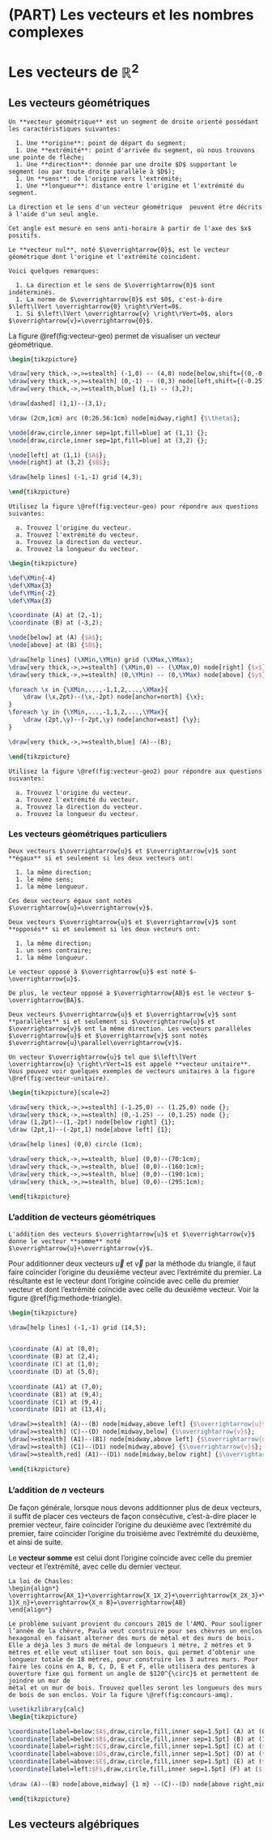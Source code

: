 # (PART) Les vecteurs et les nombres complexes {-}

# Les vecteurs de $\mathbb{R}^2$ {#vecteursR2}

## Les vecteurs géométriques

```definition
Un **vecteur géométrique** est un segment de droite orienté possédant les caractéristiques suivantes:
  
  1. Une **origine**: point de départ du segment;
  1. Une **extrémité**: point d'arrivée du segment, où nous trouvons une pointe de flèche;
  1. Une **direction**: donnée par une droite $D$ supportant le segment (ou par toute droite parallèle à $D$);
  1. Un **sens**: de l'origine vers l'extrémité;
  1. Une **longueur**: distance entre l'origine et l'extrémité du segment.

```

```remark
La direction et le sens d'un vecteur géométrique  peuvent être décrits à l'aide d'un seul angle.

Cet angle est mesuré en sens anti-horaire à partir de l'axe des $x$ positifs.
```

```definition
Le **vecteur nul**, noté $\overrightarrow{0}$, est le vecteur géométrique dont l'origine et l'extrémité coïncident.
```

```remark
Voici quelques remarques:
  
  1. La direction et le sens de $\overrightarrow{0}$ sont indéterminés.
  1. La norme de $\overrightarrow{0}$ est $0$, c'est-à-dire $\left\lVert \overrightarrow{0} \right\rVert=0$.
  1. Si $\left\lVert \overrightarrow{v} \right\rVert=0$, alors $\overrightarrow{v}=\overrightarrow{0}$.

```

La figure \@ref(fig:vecteur-geo) permet de visualiser un vecteur géométrique.

```tikz
\begin{tikzpicture}

\draw[very thick,->,>=stealth] (-1,0) -- (4,0) node[below,shift={(0,-0.25)}] {$x$};
\draw[very thick,->,>=stealth] (0,-1) -- (0,3) node[left,shift={(-0.25,0)}] {$y$};
\draw[very thick,->,>=stealth,blue] (1,1) -- (3,2);

\draw[dashed] (1,1)--(3,1);

\draw (2cm,1cm) arc (0:26.56:1cm) node[midway,right] {$\theta$};

\node[draw,circle,inner sep=1pt,fill=blue] at (1,1) {};
\node[draw,circle,inner sep=1pt,fill=blue] at (3,2) {};

\node[left] at (1,1) {$A$};
\node[right] at (3,2) {$B$};

\draw[help lines] (-1,-1) grid (4,3);

\end{tikzpicture}
```

```example
Utilisez la figure \@ref(fig:vecteur-geo) pour répondre aux questions suivantes:
  
  a. Trouvez l'origine du vecteur.
  a. Trouvez l'extrémité du vecteur.
  a. Trouvez la direction du vecteur.
  a. Trouvez la longueur du vecteur.

```

```tikz
\begin{tikzpicture}

\def\XMin{-4}
\def\XMax{3}
\def\YMin{-2}
\def\YMax{3}

\coordinate (A) at (2,-1);
\coordinate (B) at (-3,2);

\node[below] at (A) {$A$};
\node[above] at (B) {$B$};

\draw[help lines] (\XMin,\YMin) grid (\XMax,\YMax);
\draw[very thick,->,>=stealth] (\XMin,0) -- (\XMax,0) node[right] {$x$};
\draw[very thick,->,>=stealth] (0,\YMin) -- (0,\YMax) node[above] {$y$};

\foreach \x in {\XMin,...,-1,1,2,...,\XMax}{
	\draw (\x,2pt)--(\x,-2pt) node[anchor=north] {\x};
}
\foreach \y in {\YMin,...,-1,1,2,...,\YMax}{
	\draw (2pt,\y)--(-2pt,\y) node[anchor=east] {\y};
}

\draw[very thick,->,>=stealth,blue] (A)--(B);

\end{tikzpicture}
```

```example
Utilisez la figure \@ref(fig:vecteur-geo2) pour répondre aux questions suivantes:
  
  a. Trouvez l'origine du vecteur.
  a. Trouvez l'extrémité du vecteur.
  a. Trouvez la direction du vecteur.
  a. Trouvez la longueur du vecteur.

```

### Les  vecteurs géométriques particuliers

```definition
Deux vecteurs $\overrightarrow{u}$ et $\overrightarrow{v}$ sont **égaux** si et seulement si les deux vecteurs ont:
  
  1. la même direction;
  1. le même sens;
  1. la même longueur.

Ces deux vecteurs égaux sont notés $\overrightarrow{u}=\overrightarrow{v}$.
```

```definition
Deux vecteurs $\overrightarrow{u}$ et $\overrightarrow{v}$ sont **opposés** si et seulement si les deux vecteurs ont:
  
  1. la même direction;
  1. un sens contraire;
  1. la même longueur.

Le vecteur opposé à $\overrightarrow{u}$ est noté $-\overrightarrow{u}$.

De plus, le vecteur opposé à $\overrightarrow{AB}$ est le vecteur $-\overrightarrow{BA}$.
```

```definition
Deux vecteurs $\overrightarrow{u}$ et $\overrightarrow{v}$ sont **parallèles** si et seulement si $\overrightarrow{u}$ et $\overrightarrow{v}$ ont la même direction. Les vecteurs parallèles $\overrightarrow{u}$ et $\overrightarrow{v}$ sont notés $\overrightarrow{u}\parallel\overrightarrow{v}$.
```

```definition
Un vecteur $\overrightarrow{u}$ tel que $\left\lVert \overrightarrow{u} \right\rVert=1$ est appelé **vecteur unitaire**. Vous pouvez voir quelques exemples de vecteurs unitaires à la figure \@ref(fig:vecteur-unitaire).
```

```tikz
\begin{tikzpicture}[scale=2]

\draw[very thick,->,>=stealth] (-1.25,0) -- (1.25,0) node {};
\draw[very thick,->,>=stealth] (0,-1.25) -- (0,1.25) node {};
\draw (1,2pt)--(1,-2pt) node[below right] {1};
\draw (2pt,1)--(-2pt,1) node[above left] {1};

\draw[help lines] (0,0) circle (1cm);

\draw[very thick,->,>=stealth, blue] (0,0)--(70:1cm);
\draw[very thick,->,>=stealth, blue] (0,0)--(160:1cm);
\draw[very thick,->,>=stealth, blue] (0,0)--(190:1cm);
\draw[very thick,->,>=stealth, blue] (0,0)--(295:1cm);

\end{tikzpicture}
```

### L'addition de vecteurs géométriques

```definition
L'addition des vecteurs $\overrightarrow{u}$ et $\overrightarrow{v}$ donne le vecteur **somme** noté $\overrightarrow{u}+\overrightarrow{v}$.
```

Pour additionner deux vecteurs $\overrightarrow{u}$ et $\overrightarrow{v}$ par la méthode du triangle, il faut faire coïncider l'origine du deuxième vecteur avec l'extrémité du premier. La résultante est le vecteur dont l'origine coïncide avec celle du premier vecteur et dont l'extrémité coïncide avec celle du deuxième vecteur. Voir la figure \@ref(fig:methode-triangle).

```tikz
\begin{tikzpicture}

\draw[help lines] (-1,-1) grid (14,5);


\coordinate (A) at (0,0);
\coordinate (B) at (2,4);
\coordinate (C) at (1,0);
\coordinate (D) at (5,0);
 
\coordinate (A1) at (7,0);
\coordinate (B1) at (9,4);
\coordinate (C1) at (9,4);
\coordinate (D1) at (13,4);

\draw[>=stealth] (A)--(B) node[midway,above left] {$\overrightarrow{u}$};
\draw[>=stealth] (C)--(D) node[midway,below] {$\overrightarrow{v}$};
\draw[>=stealth] (A1)--(B1) node[midway,above left] {$\overrightarrow{u}$};
\draw[>=stealth] (C1)--(D1) node[midway,above] {$\overrightarrow{v}$};
\draw[>=stealth,red] (A1)--(D1) node[midway,below right] {$\overrightarrow{u}+\overrightarrow{v}$};

\end{tikzpicture}
```

### L'addition de $n$ vecteurs

De façon générale, lorsque nous devons additionner plus de deux vecteurs, il suffit de placer ces vecteurs de façon consécutive, c'est-à-dire placer le premier vecteur, faire coïncider l'origine du deuxième avec l'extrémité du premier, faire coïncider l'origine du troisième avec l'extrémité du deuxième, et ainsi de suite.

Le **vecteur somme** est celui dont l'origine coïncide avec celle du premier vecteur et l'extrémité, avec celle du dernier vecteur.

```remark
La loi de Chasles:
\begin{align*}
\overrightarrow{AX_1}+\overrightarrow{X_1X_2}+\overrightarrow{X_2X_3}+\ldots+\overrightarrow{X_{n-1}X_n}+\overrightarrow{X_n B}=\overrightarrow{AB}
\end{align*}

```

```example
Le problème suivant provient du concours 2015 de l'AMQ. Pour souligner l’année de la chèvre, Paula veut construire pour ses chèvres un enclos hexagonal en faisant alterner des murs de métal et des murs de bois. Elle a déjà les 3 murs de métal de longueurs 1 mètre, 2 mètres et 9 mètres et elle veut utiliser tout son bois, qui permet d’obtenir une longueur totale de 18 mètres, pour construire les 3 autres murs. Pour faire les coins en A, B, C, D, E et F, elle utilisera des pentures à ouverture fixe qui forment un angle de $120^{\circ}$ et permettent de joindre un mur de
métal et un mur de bois. Trouvez quelles seront les longueurs des murs de bois de son enclos. Voir la figure \@ref(fig:concours-amq).
```

```tikz
\usetikzlibrary{calc}
\begin{tikzpicture}

\coordinate[label=below:$A$,draw,circle,fill,inner sep=1.5pt] (A) at (0,0);
\coordinate[label=below:$B$,draw,circle,fill,inner sep=1.5pt] (B) at (1,0);
\coordinate[label=right:$C$,draw,circle,fill,inner sep=1.5pt] (C) at ($(B)+(60:11)$);
\coordinate[label=above:$D$,draw,circle,fill,inner sep=1.5pt] (D) at ($(C)+(120:2)$);
\coordinate[label=above:$E$,draw,circle,fill,inner sep=1.5pt] (E) at ($(D)+(180:3)$);
\coordinate[label=left:$F$,draw,circle,fill,inner sep=1.5pt] (F) at ($(E)+(240:9)$);
 
\draw (A)--(B) node[above,midway] {1 m} --(C)--(D) node[above right,midway] {2 m} --(E)--(F) node[above left,midway] {9 m} --(A);

\end{tikzpicture}
```


## Les vecteurs algébriques



























